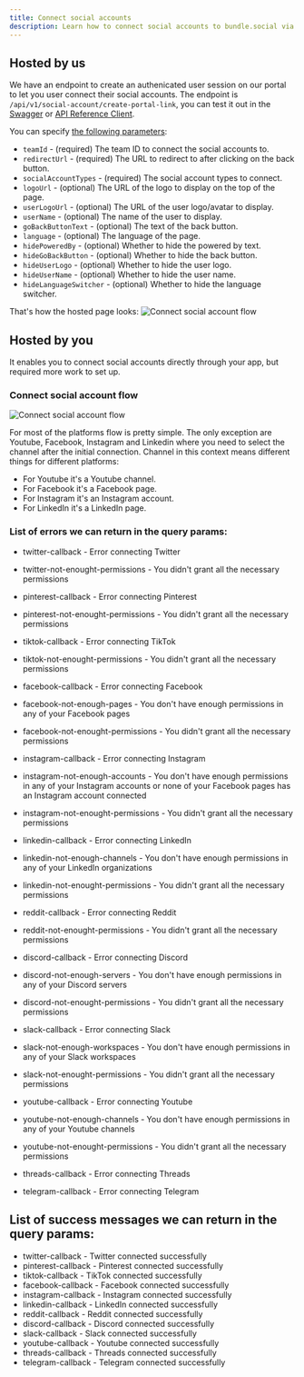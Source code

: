 ```yaml
---
title: Connect social accounts
description: Learn how to connect social accounts to bundle.social via API.
---
```


## Hosted by us

We have an endpoint to create an authenicated user session on our portal to let you user connect their social accounts.
The endpoint is `/api/v1/social-account/create-portal-link`, you can test it out in the 
[Swagger](https://api.bundle.social/swagger#/socialAccount/socialAccount.createPortalLink) or [API Reference Client](/api-reference/client/socialaccount/create-portal-link).

You can specify [the following parameters](/api-reference/client/socialaccount/create-portal-link): 
- `teamId` - (required) The team ID to connect the social accounts to.
- `redirectUrl` - (required) The URL to redirect to after clicking on the back button.
- `socialAccountTypes` - (required) The social account types to connect.
- `logoUrl` - (optional) The URL of the logo to display on the top of the page.
- `userLogoUrl` - (optional) The URL of the user logo/avatar to display.
- `userName` - (optional) The name of the user to display.
- `goBackButtonText` - (optional) The text of the back button.
- `language` - (optional) The language of the page.
- `hidePoweredBy` - (optional) Whether to hide the powered by text.
- `hideGoBackButton` - (optional) Whether to hide the back button.
- `hideUserLogo` - (optional) Whether to hide the user logo.
- `hideUserName` - (optional) Whether to hide the user name.
- `hideLanguageSwitcher` - (optional) Whether to hide the language switcher.

That's how the hosted page looks:
![Connect social account flow](/images/api-reference/connect-social-account/connect-social-account-hosted.png)

## Hosted by you

It enables you to connect social accounts directly through your app, but required more work to set up.

### Connect social account flow
![Connect social account flow](/images/api-reference/connect-social-account/connect-social-account.png)

For most of the platforms flow is pretty simple.
The only exception are Youtube, Facebook, Instagram and Linkedin where you need to select the channel after the initial connection. Channel in this context means different things for different platforms:

- For Youtube it's a Youtube channel.
- For Facebook it's a Facebook page.
- For Instagram it's an Instagram account.
- For LinkedIn it's a LinkedIn page.

### List of errors we can return in the query params:
- twitter-callback - Error connecting Twitter
- twitter-not-enought-permissions - You didn't grant all the necessary permissions

- pinterest-callback - Error connecting Pinterest
- pinterest-not-enought-permissions - You didn't grant all the necessary permissions

- tiktok-callback - Error connecting TikTok
- tiktok-not-enought-permissions - You didn't grant all the necessary permissions

- facebook-callback - Error connecting Facebook
- facebook-not-enough-pages - You don't have enough permissions in any of your Facebook pages
- facebook-not-enought-permissions - You didn't grant all the necessary permissions

- instagram-callback - Error connecting Instagram
- instagram-not-enough-accounts - You don't have enough permissions in any of your Instagram accounts or none of your Facebook pages has an Instagram account connected
- instagram-not-enought-permissions - You didn't grant all the necessary permissions

- linkedin-callback - Error connecting LinkedIn
- linkedin-not-enough-channels - You don't have enough permissions in any of your LinkedIn organizations
- linkedin-not-enought-permissions - You didn't grant all the necessary permissions

- reddit-callback - Error connecting Reddit
- reddit-not-enought-permissions - You didn't grant all the necessary permissions

- discord-callback - Error connecting Discord
- discord-not-enough-servers - You don't have enough permissions in any of your Discord servers
- discord-not-enought-permissions - You didn't grant all the necessary permissions

- slack-callback - Error connecting Slack
- slack-not-enough-workspaces - You don't have enough permissions in any of your Slack workspaces
- slack-not-enought-permissions - You didn't grant all the necessary permissions

- youtube-callback - Error connecting Youtube
- youtube-not-enough-channels - You don't have enough permissions in any of your Youtube channels
- youtube-not-enought-permissions - You didn't grant all the necessary permissions

- threads-callback - Error connecting Threads
- telegram-callback - Error connecting Telegram


## List of success messages we can return in the query params:
- twitter-callback - Twitter connected successfully
- pinterest-callback - Pinterest connected successfully
- tiktok-callback - TikTok connected successfully
- facebook-callback - Facebook connected successfully
- instagram-callback - Instagram connected successfully
- linkedin-callback - LinkedIn connected successfully
- reddit-callback - Reddit connected successfully
- discord-callback - Discord connected successfully
- slack-callback - Slack connected successfully
- youtube-callback - Youtube connected successfully
- threads-callback - Threads connected successfully
- telegram-callback - Telegram connected successfully